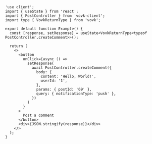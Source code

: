 ```tsx
'use client';
import { useState } from 'react';
import { PostController } from 'vovk-client';
import type { VovkReturnType } from 'vovk';

export default function Example() {
  const [response, setResponse] = useState<VovkReturnType<typeof PostController.createComment>>();

  return (
    <>
      <button
        onClick={async () =>
          setResponse(
            await PostController.createComment({
              body: {
                content: 'Hello, World!',
                userId: '1',
              },
              params: { postId: '69' },
              query: { notificationType: 'push' },
            })
          )
        }
      >
        Post a comment
      </button>
      <div>{JSON.stringify(response)}</div>
    </>
  );
}
```
